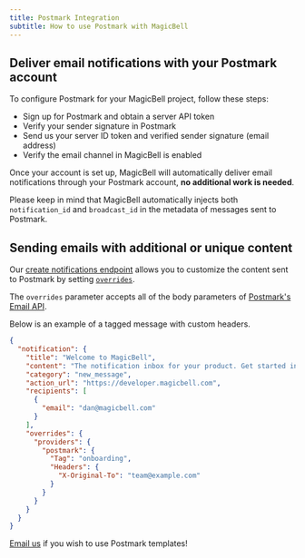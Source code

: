 ```yaml
---
title: Postmark Integration
subtitle: How to use Postmark with MagicBell
---
```


## Deliver email notifications with your Postmark account

To configure Postmark for your MagicBell project, follow these steps:

- Sign up for Postmark and obtain a server API token
- Verify your sender signature in Postmark
- Send us your server ID token and verified sender signature (email address)
- Verify the email channel in MagicBell is enabled

Once your account is set up, MagicBell will automatically deliver email
notifications through your Postmark account, **no additional work is needed**.

Please keep in mind that MagicBell automatically injects both `notification_id`
and `broadcast_id` in the metadata of messages sent to Postmark.

## Sending emails with additional or unique content

Our [create notifications endpoint](https://magicbell.com/docs/rest-api/reference#create-notification)
allows you to customize the content sent to Postmark by setting
[`overrides`](https://magicbell.com/docs/overrides).

The `overrides` parameter accepts all of the body parameters of
[Postmark's Email API](https://postmarkapp.com/developer/api/email-api).

Below is an example of a tagged message with custom headers.

```json
{
  "notification": {
    "title": "Welcome to MagicBell",
    "content": "The notification inbox for your product. Get started in minutes.",
    "category": "new_message",
    "action_url": "https://developer.magicbell.com",
    "recipients": [
      {
        "email": "dan@magicbell.com"
      }
    ],
    "overrides": {
      "providers": {
        "postmark": {
          "Tag": "onboarding",
          "Headers": {
            "X-Original-To": "team@example.com"
          }
        }
      }
    }
  }
}
```

<a href="mailto:hello@magicbell.com">Email us</a> if you wish to use Postmark templates!
